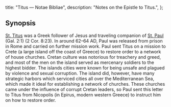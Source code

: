   title: "Titus — Notae Bibliae",
  description: "Notes on the Epistle to Titus.",
};

<Initial text="Titus"/>

## Synopsis

[St. Titus](/people/saints/titus) was a Greek follower of Jesus and traveling companion of [St. Paul](/people/saints/paul) (Gal. 2:1) (2 Cor. 8:23). In around 62–64 AD, Paul was released from prison in Rome and carried on further mission work. Paul sent Titus on a mission to Crete (a large island off the coast of Greece) to restore order to a network of house churches. Cretan culture was notorious for treachery and greed, and most of the men on the island served as mercenary soldiers to the highest bidder. The islands cities were known for being unsafe and plagued by violence and sexual corruption. The island did, however, have many strategic harbors which serviced cities all over the Mediterranean Sea, which made it ideal for establishing a network of churches. These churches came under the influence of corrupt Cretan leaders, so Paul sent this letter to Titus from Nicopolis (in Epirus, modern western Greece) to instruct him on how to restore order.
